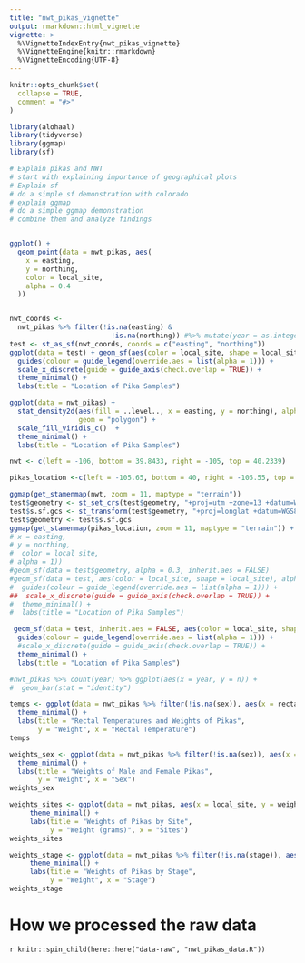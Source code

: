 ---
title: "nwt_pikas_vignette"
output: rmarkdown::html_vignette
vignette: >
  %\VignetteIndexEntry{nwt_pikas_vignette}
  %\VignetteEngine{knitr::rmarkdown}
  %\VignetteEncoding{UTF-8}
---

```{r, include = FALSE}
knitr::opts_chunk$set(
  collapse = TRUE,
  comment = "#>"
)
```

```{r setup, fig.width = 5, dpi = 100}
library(alohaal)
library(tidyverse)
library(ggmap)
library(sf)
```

```{r}
# Explain pikas and NWT
# start with explaining importance of geographical plots
# Explain sf
# do a simple sf demonstration with colorado
# explain ggmap
# do a simple ggmap demonstration
# combine them and analyze findings


ggplot() +
  geom_point(data = nwt_pikas, aes(
    x = easting,
    y = northing,
    color = local_site,
    alpha = 0.4
  ))


nwt_coords <-
  nwt_pikas %>% filter(!is.na(easting) &
                         !is.na(northing)) #%>% mutate(year = as.integer(year))
test <- st_as_sf(nwt_coords, coords = c("easting", "northing"))
ggplot(data = test) + geom_sf(aes(color = local_site, shape = local_site), alpha = 0.3) +
  guides(colour = guide_legend(override.aes = list(alpha = 1))) +
  scale_x_discrete(guide = guide_axis(check.overlap = TRUE)) +
  theme_minimal() +
  labs(title = "Location of Pika Samples")

ggplot(data = nwt_pikas) +
  stat_density2d(aes(fill = ..level.., x = easting, y = northing), alpha = .5,
                 geom = "polygon") + 
  scale_fill_viridis_c()  + 
  theme_minimal() +
  labs(title = "Location of Pika Samples")

nwt <- c(left = -106, bottom = 39.8433, right = -105, top = 40.2339)

pikas_location <-c(left = -105.65, bottom = 40, right = -105.55, top = 40.12)

ggmap(get_stamenmap(nwt, zoom = 11, maptype = "terrain"))
test$geometry <- st_set_crs(test$geometry, "+proj=utm +zone=13 +datum=WGS84")
test$s.sf.gcs <- st_transform(test$geometry, "+proj=longlat +datum=WGS84")
test$geometry <- test$s.sf.gcs
ggmap(get_stamenmap(pikas_location, zoom = 11, maptype = "terrain")) + # geom_point(data = test, aes(
# x = easting,
# y = northing,
#  color = local_site,
# alpha = 1)) 
#geom_sf(data = test$geometry, alpha = 0.3, inherit.aes = FALSE)
#geom_sf(data = test, aes(color = local_site, shape = local_site), alpha = 0.3) +
#  guides(colour = guide_legend(override.aes = list(alpha = 1))) +
##  scale_x_discrete(guide = guide_axis(check.overlap = TRUE)) +
#  theme_minimal() +
#  labs(title = "Location of Pika Samples")

 geom_sf(data = test, inherit.aes = FALSE, aes(color = local_site, shape = local_site), alpha = 0.3) +
  guides(colour = guide_legend(override.aes = list(alpha = 1))) +
  #scale_x_discrete(guide = guide_axis(check.overlap = TRUE)) +
  theme_minimal() +
  labs(title = "Location of Pika Samples")

```

```{r}
#nwt_pikas %>% count(year) %>% ggplot(aes(x = year, y = n)) +
#  geom_bar(stat = "identity")
```
```{r temps, fig.width = 5, dpi = 100}
temps <- ggplot(data = nwt_pikas %>% filter(!is.na(sex)), aes(x = rectal_temp, y = weight)) + geom_point(aes(color = sex, shape = sex), alpha = 0.8) +
  theme_minimal() +
  labs(title = "Rectal Temperatures and Weights of Pikas",
       y = "Weight", x = "Rectal Temperature")
temps
```

```{r weights_sex, fig.width = 5, dpi = 100}
weights_sex <- ggplot(data = nwt_pikas %>% filter(!is.na(sex)), aes(x = sex, y = weight)) + geom_boxplot(aes(color = sex, shape = sex), alpha = 0.8, width = 0.5) +
  theme_minimal() +
  labs(title = "Weights of Male and Female Pikas",
       y = "Weight", x = "Sex")
weights_sex
```

```{r weights_sites, fig.width = 5, dpi = 100}
weights_sites <- ggplot(data = nwt_pikas, aes(x = local_site, y = weight)) + geom_boxplot(aes(color = local_site, shape = local_site), alpha = 0.8, width = 0.5) +
     theme_minimal() +
     labs(title = "Weights of Pikas by Site",
          y = "Weight (grams)", x = "Sites")
weights_sites
```

```{r weights_stage, fig.width = 5, dpi = 100}
weights_stage <- ggplot(data = nwt_pikas %>% filter(!is.na(stage)), aes(x = stage, y = weight)) + geom_boxplot(aes(color = stage, shape = stage), alpha = 0.8, width = 0.5) +
     theme_minimal() +
     labs(title = "Weights of Pikas by Stage",
          y = "Weight", x = "Stage")
weights_stage
```

# How we processed the raw data
`r knitr::spin_child(here::here("data-raw", "nwt_pikas_data.R"))`
